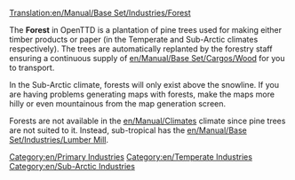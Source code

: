 [[Translation:en/Manual/Base Set/Industries/Forest]]

{{en/Industries|name=Forest
|image=en/Forest(industry).png.png
|caption=Temperate
|image2=en/Snowforest.png
|caption2=Sub-Arctic
|climates=[[en/Manual/Climates]], [[en/Manual/Climates]]
|accepts=Nothing
|produces=[[en/Manual/Base Set/Cargos/Wood]]
}}
The '''Forest''' in OpenTTD is a plantation of pine trees used for making either timber products or paper (in the Temperate and Sub-Arctic climates respectively).  The trees are automatically replanted by the forestry staff ensuring a continuous supply of [[en/Manual/Base Set/Cargos/Wood]] for you to transport.

In the Sub-Arctic climate, forests will only exist above the snowline.  If you are having problems generating maps with forests, make the maps more hilly or even mountainous from the map generation screen.

Forests are not available in the [[en/Manual/Climates]] climate since pine trees are not suited to it. Instead, sub-tropical has the [[en/Manual/Base Set/Industries/Lumber Mill]].

{{en/Navbox Industries}}

[[Category:en/Primary Industries]]
[[Category:en/Temperate Industries]]
[[Category:en/Sub-Arctic Industries]]